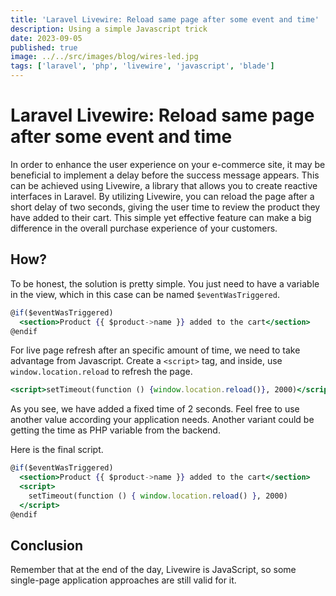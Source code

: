 ```yaml
---
title: 'Laravel Livewire: Reload same page after some event and time'
description: Using a simple Javascript trick
date: 2023-09-05
published: true
image: ../../src/images/blog/wires-led.jpg
tags: ['laravel', 'php', 'livewire', 'javascript', 'blade']
---
```


# Laravel Livewire: Reload same page after some event and time

In order to enhance the user experience on your e-commerce site, it may be beneficial to implement a delay before the success message appears. This can be achieved using Livewire, a library that allows you to create reactive interfaces in Laravel. By utilizing Livewire, you can reload the page after a short delay of two seconds, giving the user time to review the product they have added to their cart. This simple yet effective feature can make a big difference in the overall purchase experience of your customers.

## How?

To be honest, the solution is pretty simple. You just need to have a variable in the view, which in this case can be named `$eventWasTriggered`.

```jsx
@if($eventWasTriggered)
  <section>Product {{ $product->name }} added to the cart</section>
@endif
```

For live page refresh after an specific amount of time, we need to take advantage from Javascript. Create a `<script>` tag, and inside, use `window.location.reload` to refresh the page.

```jsx
<script>setTimeout(function () {window.location.reload()}, 2000)</script>
```

As you see, we have added a fixed time of 2 seconds. Feel free to use another value according your application needs. Another variant could be getting the time as PHP variable from the backend.

Here is the final script.

```jsx
@if($eventWasTriggered)
  <section>Product {{ $product->name }} added to the cart</section>
  <script>
    setTimeout(function () { window.location.reload() }, 2000)
  </script>
@endif
```

## Conclusion

Remember that at the end of the day, Livewire is JavaScript, so some single-page application approaches are still valid for it.
